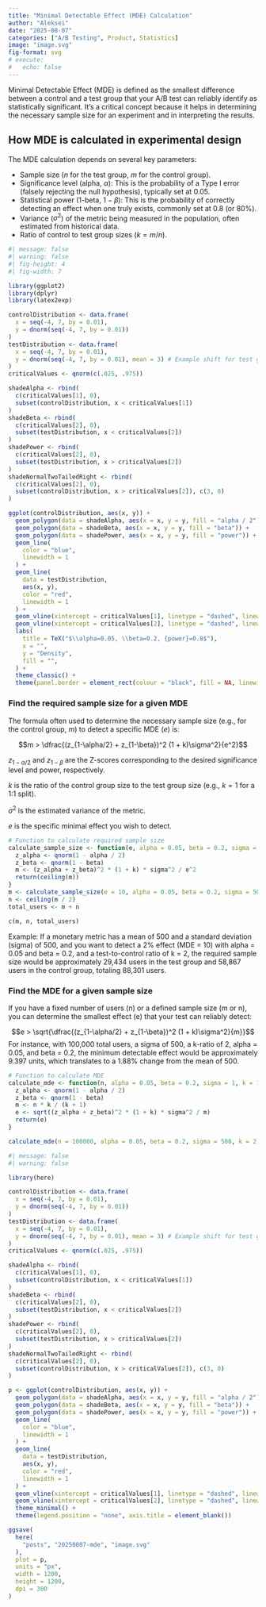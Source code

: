 ```yaml
---
title: "Minimal Detectable Effect (MDE) Calculation"
author: "Aleksei"
date: "2025-08-07"
categories: ["A/B Testing", Product, Statistics]
image: "image.svg"
fig-format: svg
# execute:
#   echo: false
---
```


Minimal Detectable Effect (MDE) is defined as the smallest difference
between a control and a test group that your A/B test can reliably
identify as statistically significant. It's a critical concept because
it helps in determining the necessary sample size for an experiment and
in interpreting the results.

## How MDE is calculated in experimental design

The MDE calculation depends on several key parameters:

-   Sample size ($n$ for the test group, $m$ for the control group).
-   Significance level (alpha, $\alpha$): This is the probability of
    a Type I error (falsely rejecting the null hypothesis), typically
    set at 0.05.
-   Statistical power (1-beta, $1-\beta$): This is the probability of
    correctly detecting an effect when one truly exists, commonly set at
    0.8 (or 80%).
-   Variance ($\sigma^2$) of the metric being measured in the
    population, often estimated from historical data.
-   Ratio of control to test group sizes ($k = m/n$).

```r
#| message: false
#| warning: false
#| fig-height: 4
#| fig-width: 7

library(ggplot2)
library(dplyr)
library(latex2exp)

controlDistribution <- data.frame(
  x = seq(-4, 7, by = 0.01),
  y = dnorm(seq(-4, 7, by = 0.01))
)
testDistribution <- data.frame(
  x = seq(-4, 7, by = 0.01),
  y = dnorm(seq(-4, 7, by = 0.01), mean = 3) # Example shift for test group
)
criticalValues <- qnorm(c(.025, .975))

shadeAlpha <- rbind(
  c(criticalValues[1], 0),
  subset(controlDistribution, x < criticalValues[1])
)
shadeBeta <- rbind(
  c(criticalValues[2], 0),
  subset(testDistribution, x < criticalValues[2])
)
shadePower <- rbind(
  c(criticalValues[2], 0),
  subset(testDistribution, x > criticalValues[2])
)
shadeNormalTwoTailedRight <- rbind(
  c(criticalValues[2], 0),
  subset(controlDistribution, x > criticalValues[2]), c(3, 0)
)

ggplot(controlDistribution, aes(x, y)) +
  geom_polygon(data = shadeAlpha, aes(x = x, y = y, fill = "alpha / 2")) +
  geom_polygon(data = shadeBeta, aes(x = x, y = y, fill = "beta")) +
  geom_polygon(data = shadePower, aes(x = x, y = y, fill = "power")) +
  geom_line(
    color = "blue",
    linewidth = 1
  ) +
  geom_line(
    data = testDistribution,
    aes(x, y),
    color = "red",
    linewidth = 1
  ) +
  geom_vline(xintercept = criticalValues[1], linetype = "dashed", linewidth = 0.75) +
  geom_vline(xintercept = criticalValues[2], linetype = "dashed", linewidth = 0.75) +
  labs(
    title = TeX("$\\alpha=0.05, \\beta=0.2, {power}=0.8$"),
    x = "",
    y = "Density",
    fill = "",
  ) +
  theme_classic() +
  theme(panel.border = element_rect(colour = "black", fill = NA, linewidth = 1.5))
```

### Find the required sample size for a given MDE

The formula often used to determine the necessary sample size (e.g., for
the control group, $m$) to detect a specific MDE ($e$) is:

$$m > \dfrac{(z_{1-\alpha/2} + z_{1-\beta})^2 (1 + k)\sigma^2}{e^2}$$

$z_{1-\alpha/2}$ and $z_{1-\beta}$ are the Z-scores corresponding to the
desired significance level and power, respectively.

$k$ is the ratio of the control group size to the test group size (e.g.,
$k=1$ for a 1:1 split).

$\sigma^2$ is the estimated variance of the metric.

$e$ is the specific minimal effect you wish to detect.

```r
# Function to calculate required sample size
calculate_sample_size <- function(e, alpha = 0.05, beta = 0.2, sigma = 1, k = 1) {
  z_alpha <- qnorm(1 - alpha / 2)
  z_beta <- qnorm(1 - beta)
  m <- (z_alpha + z_beta)^2 * (1 + k) * sigma^2 / e^2
  return(ceiling(m))
}
m <- calculate_sample_size(e = 10, alpha = 0.05, beta = 0.2, sigma = 500, k = 2)
n <- ceiling(m / 2)
total_users <- m + n

c(m, n, total_users)
```

Example: If a monetary metric has a mean of 500 and a standard deviation
(sigma) of 500, and you want to detect a 2% effect (MDE = 10) with alpha
= 0.05 and beta = 0.2, and a test-to-control ratio of k = 2, the
required sample size would be approximately 29,434 users in the test
group and 58,867 users in the control group, totaling 88,301 users.

### Find the MDE for a given sample size

If you have a fixed number of users (n) or a defined sample size (m or
n), you can determine the smallest effect (e) that your test can
reliably detect:

$$e > \sqrt{\dfrac{(z_{1-\alpha/2} + z_{1-\beta})^2 (1 + k)\sigma^2}{m}}$$
For instance, with 100,000 total users, a sigma of 500, a k-ratio of 2,
alpha = 0.05, and beta = 0.2, the minimum detectable effect would be
approximately 9.397 units, which translates to a 1.88% change from the
mean of 500.

```r
# Function to calculate MDE
calculate_mde <- function(n, alpha = 0.05, beta = 0.2, sigma = 1, k = 1) {
  z_alpha <- qnorm(1 - alpha / 2)
  z_beta <- qnorm(1 - beta)
  m <- n * k / (k + 1)
  e <- sqrt((z_alpha + z_beta)^2 * (1 + k) * sigma^2 / m)
  return(e)
}

calculate_mde(n = 100000, alpha = 0.05, beta = 0.2, sigma = 500, k = 2)
```

```r
#| message: false
#| warning: false

library(here)

controlDistribution <- data.frame(
  x = seq(-4, 7, by = 0.01),
  y = dnorm(seq(-4, 7, by = 0.01))
)
testDistribution <- data.frame(
  x = seq(-4, 7, by = 0.01),
  y = dnorm(seq(-4, 7, by = 0.01), mean = 3) # Example shift for test group
)
criticalValues <- qnorm(c(.025, .975))

shadeAlpha <- rbind(
  c(criticalValues[1], 0),
  subset(controlDistribution, x < criticalValues[1])
)
shadeBeta <- rbind(
  c(criticalValues[2], 0),
  subset(testDistribution, x < criticalValues[2])
)
shadePower <- rbind(
  c(criticalValues[2], 0),
  subset(testDistribution, x > criticalValues[2])
)
shadeNormalTwoTailedRight <- rbind(
  c(criticalValues[2], 0),
  subset(controlDistribution, x > criticalValues[2]), c(3, 0)
)

p <- ggplot(controlDistribution, aes(x, y)) +
  geom_polygon(data = shadeAlpha, aes(x = x, y = y, fill = "alpha / 2")) +
  geom_polygon(data = shadeBeta, aes(x = x, y = y, fill = "beta")) +
  geom_polygon(data = shadePower, aes(x = x, y = y, fill = "power")) +
  geom_line(
    color = "blue",
    linewidth = 1
  ) +
  geom_line(
    data = testDistribution,
    aes(x, y),
    color = "red",
    linewidth = 1
  ) +
  geom_vline(xintercept = criticalValues[1], linetype = "dashed", linewidth = 0.75) +
  geom_vline(xintercept = criticalValues[2], linetype = "dashed", linewidth = 0.75) +
  theme_minimal() +
  theme(legend.position = "none", axis.title = element_blank())

ggsave(
  here(
    "posts", "20250807-mde", "image.svg"
  ),
  plot = p,
  units = "px",
  width = 1200,
  height = 1200,
  dpi = 300
)
```
